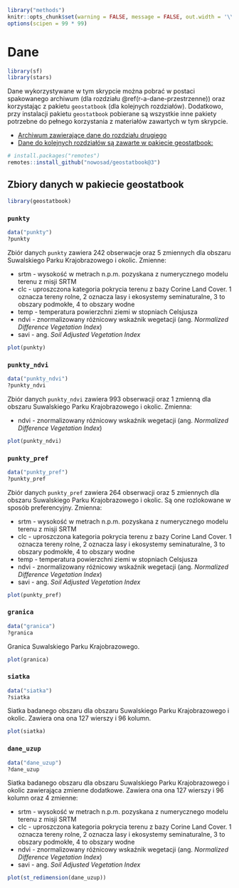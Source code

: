 ```r
library("methods")
knitr::opts_chunk$set(warning = FALSE, message = FALSE, out.width = '\\textwidth')
options(scipen = 99 * 99)

```
# Dane {#dane-app}

```r
library(sf)
library(stars)
```

Dane wykorzystywane w tym skrypcie można pobrać w postaci spakowanego archiwum (dla rozdziału \@ref(r-a-dane-przestrzenne)) oraz korzystając z pakietu `geostatbook` (dla kolejnych rozdziałów). 
Dodatkowo, przy instalacji pakietu `geostatbook` pobierane są wszystkie inne pakiety potrzebne do pełnego korzystania z materiałów zawartych w tym skrypcie.

- [Archiwum zawierające dane do rozdziału drugiego](https://github.com/Nowosad/geostat_book/blob/master/dane3.zip?raw=true)
- [Dane do kolejnych rozdziałów są zawarte w pakiecie geostatbook:](https://github.com/Nowosad/geostatbook)

```r
# install.packages("remotes")
remotes::install_github("nowosad/geostatbook@3")
```

## Zbiory danych w pakiecie **geostatbook**

```r
library(geostatbook)
```

### `punkty`

```r
data("punkty")
?punkty
```

Zbiór danych `punkty` zawiera 242 obserwacje oraz 5 zmiennych dla obszaru Suwalskiego Parku Krajobrazowego i okolic.
Zmienne:

- srtm - wysokość w metrach n.p.m. pozyskana z numerycznego modelu terenu z misji SRTM
- clc - uproszczona kategoria pokrycia terenu z bazy Corine Land Cover. 
1 oznacza tereny rolne, 2 oznacza lasy i ekosystemy seminaturalne, 3 to obszary podmokłe, 4 to obszary wodne
- temp - temperatura powierzchni ziemi w stopniach Celsjusza 
- ndvi - znormalizowany różnicowy wskaźnik wegetacji (ang. *Normalized Difference Vegetation Index*)
- savi - ang. *Soil Adjusted Vegetation Index*

```r
plot(punkty)
```

### `punkty_ndvi`

```r
data("punkty_ndvi")
?punkty_ndvi
```

Zbiór danych `punkty_ndvi` zawiera 993 obserwacji oraz 1 zmienną dla obszaru Suwalskiego Parku Krajobrazowego i okolic.
Zmienna:

- ndvi - znormalizowany różnicowy wskaźnik wegetacji (ang. *Normalized Difference Vegetation Index*)

```r
plot(punkty_ndvi)
```

### `punkty_pref`

```r
data("punkty_pref")
?punkty_pref
```

Zbiór danych `punkty_pref` zawiera 264 obserwacji oraz 5 zmiennych dla obszaru Suwalskiego Parku Krajobrazowego i okolic.
Są one rozlokowane w sposób preferencyjny.
Zmienna:

- srtm - wysokość w metrach n.p.m. pozyskana z numerycznego modelu terenu z misji SRTM
- clc - uproszczona kategoria pokrycia terenu z bazy Corine Land Cover. 
1 oznacza tereny rolne, 2 oznacza lasy i ekosystemy seminaturalne, 3 to obszary podmokłe, 4 to obszary wodne
- temp - temperatura powierzchni ziemi w stopniach Celsjusza 
- ndvi - znormalizowany różnicowy wskaźnik wegetacji (ang. *Normalized Difference Vegetation Index*)
- savi - ang. *Soil Adjusted Vegetation Index*

```r
plot(punkty_pref)
```

### `granica`

```r
data("granica")
?granica
```

Granica Suwalskiego Parku Krajobrazowego.

```r
plot(granica)
```

### `siatka`

```r
data("siatka")
?siatka
```

Siatka badanego obszaru dla obszaru Suwalskiego Parku Krajobrazowego i okolic.
Zawiera ona ona 127 wierszy i 96 kolumn.

```r
plot(siatka)
```

### `dane_uzup`

```r
data("dane_uzup")
?dane_uzup
```

Siatka badanego obszaru dla obszaru Suwalskiego Parku Krajobrazowego i okolic zawierająca zmienne dodatkowe.
Zawiera ona ona 127 wierszy i 96 kolumn oraz 4 zmienne:

- srtm - wysokość w metrach n.p.m. pozyskana z numerycznego modelu terenu z misji SRTM
- clc - uproszczona kategoria pokrycia terenu z bazy Corine Land Cover. 
1 oznacza tereny rolne, 2 oznacza lasy i ekosystemy seminaturalne, 3 to obszary podmokłe, 4 to obszary wodne
- ndvi - znormalizowany różnicowy wskaźnik wegetacji (ang. *Normalized Difference  Vegetation Index*)
- savi - ang. *Soil Adjusted Vegetation Index*

```r
plot(st_redimension(dane_uzup))
```


